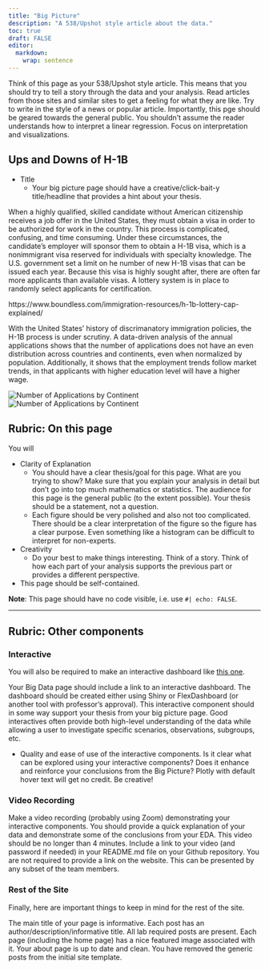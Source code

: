 ```yaml
---
title: "Big Picture"
description: "A 538/Upshot style article about the data."
toc: true
draft: FALSE
editor: 
  markdown: 
    wrap: sentence
---
```


Think of this page as your 538/Upshot style article.
This means that you should try to tell a story through the data and your analysis.
Read articles from those sites and similar sites to get a feeling for what they are like.
Try to write in the style of a news or popular article.
Importantly, this pge should be geared towards the general public.
You shouldn't assume the reader understands how to interpret a linear regression.
Focus on interpretation and visualizations.

## Ups and Downs of H-1B

-   Title
    -   Your big picture page should have a creative/click-bait-y title/headline that provides a hint about your thesis.

When a highly qualified, skilled candidate without American citizenship receives a job offer in the United States, they must obtain a visa in order to be authorized for work in the country.
This process is complicated, confusing, and time consuming.
Under these circumstances, the candidate's employer will sponsor them to obtain a H-1B visa, which is a nonimmigrant visa reserved for individuals with specialty knowledge.
The U.S. government set a limit on he number of new H-1B visas that can be issued each year.
Because this visa is highly sought after, there are often far more applicants than available visas.
A lottery system is in place to randomly select applicants for certification.

https://www.boundless.com/immigration-resources/h-1b-lottery-cap-explained/

With the United States' history of discrimanatory immigration policies, the H-1B process is under scrutiny.
A data-driven analysis of the annual applications shows that the number of applications does not have an even distribution across countries and continents, even when normalized by population.
Additionally, it shows that the employment trends follow market trends, in that applicants with higher education level will have a higher wage.

![Number of Applications by Continent](images/Continent_year.png)
![Number of Applications by Continent](images/Continent_Year_Normalized.png)


## Rubric: On this page

You will

-   Clarity of Explanation
    -   You should have a clear thesis/goal for this page. What are you trying to show? Make sure that you explain your analysis in detail but don't go into top much mathematics or statistics. The audience for this page is the general public (to the extent possible). Your thesis should be a statement, not a question.
    -   Each figure should be very polished and also not too complicated. There should be a clear interpretation of the figure so the figure has a clear purpose. Even something like a histogram can be difficult to interpret for non-experts.
-   Creativity
    -   Do your best to make things interesting. Think of a story. Think of how each part of your analysis supports the previous part or provides a different perspective.
-   This page should be self-contained.

**Note**: This page should have no code visible, i.e. use `#| echo: FALSE`.

------------------------------------------------------------------------

## Rubric: Other components

### Interactive

You will also be required to make an interactive dashboard like [this one](/flex/flex.html).

Your Big Data page should include a link to an interactive dashboard.
The dashboard should be created either using Shiny or FlexDashboard (or another tool with professor's approval).
This interactive component should in some way support your thesis from your big picture page.
Good interactives often provide both high-level understanding of the data while allowing a user to investigate specific scenarios, observations, subgroups, etc.

-   Quality and ease of use of the interactive components. Is it clear what can be explored using your interactive components? Does it enhance and reinforce your conclusions from the Big Picture? Plotly with default hover text will get no credit. Be creative!

### Video Recording

Make a video recording (probably using Zoom) demonstrating your interactive components.
You should provide a quick explanation of your data and demonstrate some of the conclusions from your EDA.
This video should be no longer than 4 minutes.
Include a link to your video (and password if needed) in your README.md file on your Github repository.
You are not required to provide a link on the website.
This can be presented by any subset of the team members.

### Rest of the Site

Finally, here are important things to keep in mind for the rest of the site.

The main title of your page is informative.
Each post has an author/description/informative title.
All lab required posts are present.
Each page (including the home page) has a nice featured image associated with it.
Your about page is up to date and clean.
You have removed the generic posts from the initial site template.
